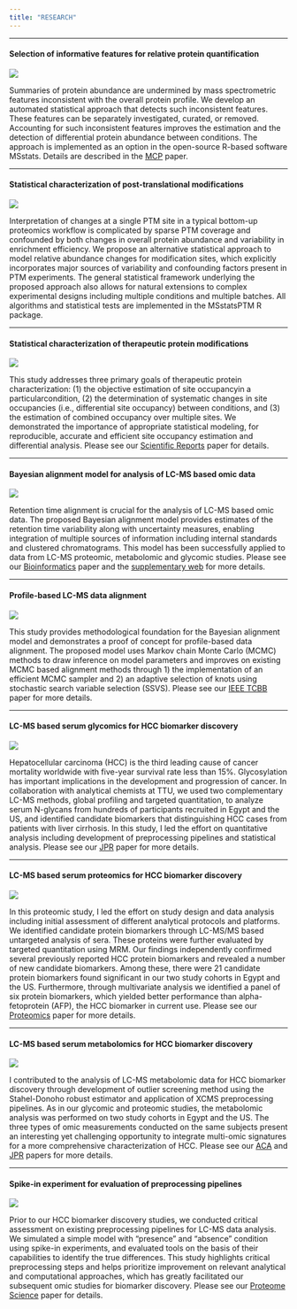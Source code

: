 ```yaml
---
title: "RESEARCH"
---
```


---

#### Selection of informative features for relative protein quantification

<div class="row">
<div class="column-left">
![](images/uninf.png)
</div>
<div class="column-right">
Summaries of protein abundance are undermined by mass spectrometric features inconsistent with the overall protein profile. We develop an automated statistical approach that detects such inconsistent features. These features can be separately investigated, curated, or removed. Accounting for such inconsistent features improves the estimation and the detection of differential protein abundance between conditions. The approach is implemented as an option in the open-source R-based software MSstats. Details are described in the [MCP](https://www.ncbi.nlm.nih.gov/pubmed/32234965) paper. 
</div>
</div>

---

#### Statistical characterization of post-translational modifications

<div class="row">
<div class="column-left">
![](images/ptm.png)
</div>
<div class="column-right">
Interpretation of changes at a single PTM site in a typical bottom-up proteomics workflow is complicated by sparse PTM coverage and confounded by both changes in overall protein abundance and variability in enrichment efficiency. We propose an alternative statistical approach to model relative abundance changes for modification sites, which explicitly incorporates major sources of variability and confounding factors present in PTM experiments. The general statistical framework underlying the proposed approach also allows for natural extensions to complex experimental designs including multiple conditions and multiple batches. All algorithms and statistical tests are implemented in the MSstatsPTM R package.
</div>
</div>

---

#### Statistical characterization of therapeutic protein modifications

<div class="row">
<div class="column-left">
![](images/siteocc.png)
</div>
<div class="column-right">
This study addresses three primary goals of therapeutic protein characterization: (1) the objective estimation of site occupancyin a particularcondition, (2) the determination of systematic changes in site occupancies (i.e., differential site occupancy) between conditions, and (3) the estimation of combined occupancy over multiple sites. We demonstrated the importance of appropriate statistical modeling, for reproducible, accurate and efficient site occupancy estimation and differential analysis. Please see our [Scientific Reports](https://www.ncbi.nlm.nih.gov/pubmed/28801661) paper for details.
</div>
</div>

---

#### Bayesian alignment model for analysis of LC-MS based omic data

<div class="row">
<div class="column-left">
![](images/bam.png)
</div>
<div class="column-right">
Retention time alignment is crucial for the analysis of LC-MS based omic data. The proposed Bayesian alignment model provides estimates of the retention time variability along with uncertainty measures, enabling integration of multiple sources of information including internal standards and clustered chromatograms. This model has been successfully applied to data from LC-MS proteomic, metabolomic and glycomic studies. Please see our [Bioinformatics](https://www.ncbi.nlm.nih.gov/pubmed/24013927) paper and the [supplementary web](http://omics.georgetown.edu/alignLCMS.html) for more details. 
</div>
</div>

---

#### Profile-based LC-MS data alignment 

<div class="row">
<div class="column-left">
![](images/dag.png)
</div>
<div class="column-right">
This study provides methodological foundation for the Bayesian alignment model and demonstrates a proof of concept for profile-based data alignment. The proposed model uses Markov chain Monte Carlo (MCMC) methods to draw inference on model parameters and improves on existing MCMC based alignment methods through 1) the implementation of an efficient MCMC sampler and 2) an adaptive selection of knots using stochastic search variable selection (SSVS). Please see our [IEEE TCBB](https://www.ncbi.nlm.nih.gov/pubmed/23929872) paper for more details.
</div>
</div>

---

#### LC-MS based serum glycomics for HCC biomarker discovery

<div class="row">
<div class="column-left">
![](images/glycan.png)
</div>
<div class="column-right">
Hepatocellular carcinoma (HCC) is the third leading cause of cancer mortality worldwide with five-year survival rate less than 15%. Glycosylation has important implications in the development and progression of cancer. In collaboration with analytical chemists at TTU, we used two complementary LC-MS methods, global profiling and targeted quantitation, to analyze serum N-glycans from hundreds of participants recruited in Egypt and the US, and identified candidate biomarkers that distinguishing HCC cases from patients with liver cirrhosis. In this study, I led the effort on quantitative analysis including development of preprocessing pipelines and statistical analysis. Please see our [JPR](https://www.ncbi.nlm.nih.gov/pubmed/25077556) paper for more details.
</div>
</div>

---

#### LC-MS based serum proteomics for HCC biomarker discovery

<div class="row">
<div class="column-left">
![](images/pmic.png)
</div>
<div class="column-right">
In this proteomic study, I led the effort on study design and data analysis including initial assessment of different analytical protocols and platforms. We identified candidate protein biomarkers through LC-MS/MS based untargeted analysis of sera. These proteins were further evaluated by targeted quantitation using MRM. Our findings independently confirmed several previously reported HCC protein biomarkers and revealed a number of new candidate biomarkers. Among these, there were 21 candidate protein biomarkers found significant in our two study cohorts in Egypt and the US. Furthermore, through multivariate analysis we identified a panel of six protein biomarkers, which yielded better performance than alpha-fetoprotein (AFP), the HCC biomarker in current use. Please see our [Proteomics](https://www.ncbi.nlm.nih.gov/pubmed/25778709) paper for more details.
</div>
</div>

---

#### LC-MS based serum metabolomics for HCC biomarker discovery

<div class="row">
<div class="column-left">
![](images/metabo.png)
</div>
<div class="column-right">
I contributed to the analysis of LC-MS metabolomic data for HCC biomarker discovery through development of outlier screening method using the Stahel-Donoho robust estimator and application of XCMS preprocessing pipelines. As in our glycomic and proteomic studies, the metabolomic analysis was performed on two study cohorts in Egypt and the US. The three types of omic measurements conducted on the same subjects present an interesting yet challenging opportunity to integrate multi-omic signatures for a more comprehensive characterization of HCC. Please see our [ACA](https://www.ncbi.nlm.nih.gov/pubmed/22882828) and [JPR](https://www.ncbi.nlm.nih.gov/pubmed/23078175) papers for more details. 
</div>
</div>

---

#### Spike-in experiment for evaluation of preprocessing pipelines

<div class="row">
<div class="column-left">
![](images/spike.png)
</div>
<div class="column-right">
Prior to our HCC biomarker discovery studies, we conducted critical assessment on existing preprocessing pipelines for LC-MS data analysis. We simulated a simple model with "presence" and "absence" condition using spike-in experiments, and evaluated tools on the basis of their capabilities to identify the true differences. This study highlights critical preprocessing steps and helps prioritize improvement on relevant analytical and computational approaches, which has greatly facilitated our subsequent omic studies for biomarker discovery. Please see our [Proteome Science](https://www.ncbi.nlm.nih.gov/pubmed/22369182) paper for details.
</div>
</div>
